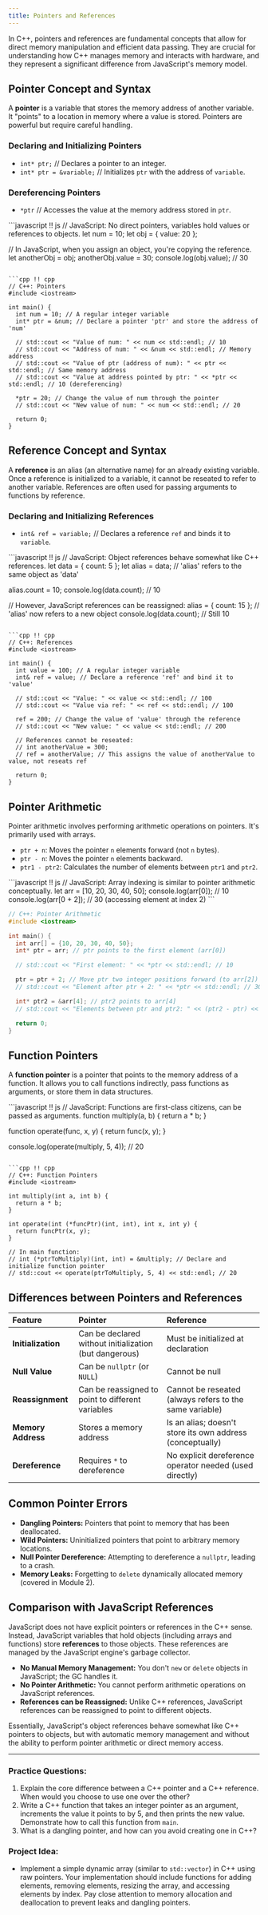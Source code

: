 ```yaml
---
title: Pointers and References
---
```


In C++, pointers and references are fundamental concepts that allow for direct memory manipulation and efficient data passing. They are crucial for understanding how C++ manages memory and interacts with hardware, and they represent a significant difference from JavaScript's memory model.

## Pointer Concept and Syntax

A **pointer** is a variable that stores the memory address of another variable. It "points" to a location in memory where a value is stored. Pointers are powerful but require careful handling.

### Declaring and Initializing Pointers

*   `int* ptr;` // Declares a pointer to an integer.
*   `int* ptr = &variable;` // Initializes `ptr` with the address of `variable`.

### Dereferencing Pointers

*   `*ptr` // Accesses the value at the memory address stored in `ptr`.

<UniversalEditor title="Pointer Basics Comparison" compare={true}>
```javascript !! js
// JavaScript: No direct pointers, variables hold values or references to objects.
let num = 10;
let obj = { value: 20 };

// In JavaScript, when you assign an object, you're copying the reference.
let anotherObj = obj;
anotherObj.value = 30;
console.log(obj.value); // 30
```

```cpp !! cpp
// C++: Pointers
#include <iostream>

int main() {
  int num = 10; // A regular integer variable
  int* ptr = &num; // Declare a pointer 'ptr' and store the address of 'num'

  // std::cout << "Value of num: " << num << std::endl; // 10
  // std::cout << "Address of num: " << &num << std::endl; // Memory address
  // std::cout << "Value of ptr (address of num): " << ptr << std::endl; // Same memory address
  // std::cout << "Value at address pointed by ptr: " << *ptr << std::endl; // 10 (dereferencing)

  *ptr = 20; // Change the value of num through the pointer
  // std::cout << "New value of num: " << num << std::endl; // 20

  return 0;
}
```
</UniversalEditor>

## Reference Concept and Syntax

A **reference** is an alias (an alternative name) for an already existing variable. Once a reference is initialized to a variable, it cannot be reseated to refer to another variable. References are often used for passing arguments to functions by reference.

### Declaring and Initializing References

*   `int& ref = variable;` // Declares a reference `ref` and binds it to `variable`.

<UniversalEditor title="Reference Basics Comparison" compare={true}>
```javascript !! js
// JavaScript: Object references behave somewhat like C++ references.
let data = { count: 5 };
let alias = data; // 'alias' refers to the same object as 'data'

alias.count = 10;
console.log(data.count); // 10

// However, JavaScript references can be reassigned:
alias = { count: 15 }; // 'alias' now refers to a new object
console.log(data.count); // Still 10
```

```cpp !! cpp
// C++: References
#include <iostream>

int main() {
  int value = 100; // A regular integer variable
  int& ref = value; // Declare a reference 'ref' and bind it to 'value'

  // std::cout << "Value: " << value << std::endl; // 100
  // std::cout << "Value via ref: " << ref << std::endl; // 100

  ref = 200; // Change the value of 'value' through the reference
  // std::cout << "New value: " << value << std::endl; // 200

  // References cannot be reseated:
  // int anotherValue = 300;
  // ref = anotherValue; // This assigns the value of anotherValue to value, not reseats ref

  return 0;
}
```
</UniversalEditor>

## Pointer Arithmetic

Pointer arithmetic involves performing arithmetic operations on pointers. It's primarily used with arrays.

*   `ptr + n`: Moves the pointer `n` elements forward (not `n` bytes).
*   `ptr - n`: Moves the pointer `n` elements backward.
*   `ptr1 - ptr2`: Calculates the number of elements between `ptr1` and `ptr2`.

<UniversalEditor title="Pointer Arithmetic Comparison" compare={true}>
```javascript !! js
// JavaScript: Array indexing is similar to pointer arithmetic conceptually.
let arr = [10, 20, 30, 40, 50];
console.log(arr[0]); // 10
console.log(arr[0 + 2]); // 30 (accessing element at index 2)
```

```cpp !! cpp
// C++: Pointer Arithmetic
#include <iostream>

int main() {
  int arr[] = {10, 20, 30, 40, 50};
  int* ptr = arr; // ptr points to the first element (arr[0])

  // std::cout << "First element: " << *ptr << std::endl; // 10

  ptr = ptr + 2; // Move ptr two integer positions forward (to arr[2])
  // std::cout << "Element after ptr + 2: " << *ptr << std::endl; // 30

  int* ptr2 = &arr[4]; // ptr2 points to arr[4]
  // std::cout << "Elements between ptr and ptr2: " << (ptr2 - ptr) << std::endl; // 2

  return 0;
}
```
</UniversalEditor>

## Function Pointers

A **function pointer** is a pointer that points to the memory address of a function. It allows you to call functions indirectly, pass functions as arguments, or store them in data structures.

<UniversalEditor title="Function Pointer Comparison" compare={true}>
```javascript !! js
// JavaScript: Functions are first-class citizens, can be passed as arguments.
function multiply(a, b) {
  return a * b;
}

function operate(func, x, y) {
  return func(x, y);
}

console.log(operate(multiply, 5, 4)); // 20
```

```cpp !! cpp
// C++: Function Pointers
#include <iostream>

int multiply(int a, int b) {
  return a * b;
}

int operate(int (*funcPtr)(int, int), int x, int y) {
  return funcPtr(x, y);
}

// In main function:
// int (*ptrToMultiply)(int, int) = &multiply; // Declare and initialize function pointer
// std::cout << operate(ptrToMultiply, 5, 4) << std::endl; // 20
```
</UniversalEditor>

## Differences between Pointers and References

| Feature           | Pointer                                  | Reference                                |
| :---------------- | :--------------------------------------- | :--------------------------------------- |
| **Initialization**| Can be declared without initialization (but dangerous) | Must be initialized at declaration       |
| **Null Value**    | Can be `nullptr` (or `NULL`)             | Cannot be null                           |
| **Reassignment**  | Can be reassigned to point to different variables | Cannot be reseated (always refers to the same variable) |
| **Memory Address**| Stores a memory address                  | Is an alias; doesn't store its own address (conceptually) |
| **Dereference**   | Requires `*` to dereference              | No explicit dereference operator needed (used directly) |

## Common Pointer Errors

*   **Dangling Pointers:** Pointers that point to memory that has been deallocated.
*   **Wild Pointers:** Uninitialized pointers that point to arbitrary memory locations.
*   **Null Pointer Dereference:** Attempting to dereference a `nullptr`, leading to a crash.
*   **Memory Leaks:** Forgetting to `delete` dynamically allocated memory (covered in Module 2).

## Comparison with JavaScript References

JavaScript does not have explicit pointers or references in the C++ sense. Instead, JavaScript variables that hold objects (including arrays and functions) store **references** to those objects. These references are managed by the JavaScript engine's garbage collector.

*   **No Manual Memory Management:** You don't `new` or `delete` objects in JavaScript; the GC handles it.
*   **No Pointer Arithmetic:** You cannot perform arithmetic operations on JavaScript references.
*   **References can be Reassigned:** Unlike C++ references, JavaScript references can be reassigned to point to different objects.

Essentially, JavaScript's object references behave somewhat like C++ pointers to objects, but with automatic memory management and without the ability to perform pointer arithmetic or direct memory access.

---

### Practice Questions:
1.  Explain the core difference between a C++ pointer and a C++ reference. When would you choose to use one over the other?
2.  Write a C++ function that takes an integer pointer as an argument, increments the value it points to by 5, and then prints the new value. Demonstrate how to call this function from `main`.
3.  What is a dangling pointer, and how can you avoid creating one in C++?

### Project Idea:
*   Implement a simple dynamic array (similar to `std::vector`) in C++ using raw pointers. Your implementation should include functions for adding elements, removing elements, resizing the array, and accessing elements by index. Pay close attention to memory allocation and deallocation to prevent leaks and dangling pointers.
